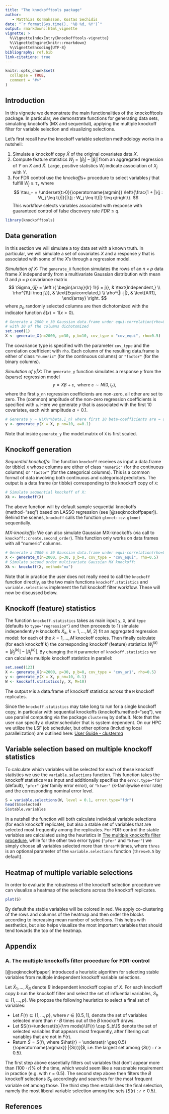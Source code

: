 ```yaml
---
title: "The knockofftools package"
author: 
   - Matthias Kormaksson, Kostas Sechidis
date: "`r format(Sys.time(), '%B %d, %Y')`"
output: rmarkdown::html_vignette
vignette: >
  %\VignetteIndexEntry{knockofftools-vignette}
  %\VignetteEngine{knitr::rmarkdown}
  %\VignetteEncoding{UTF-8}
bibliography: ref.bib
link-citations: true
---
```


```r
knitr::opts_chunk$set(
  collapse = TRUE,
  comment = "#>"
)
```

## Introduction

In this vignette we demonstrate the main functionalities of the knockofftools package. In particular, we demonstrate functions for generating data sets, simulating knockoffs (MX and sequential), applying the multiple knockoff filter for variable selection and visualizing selections.

Let's first recall how the knockoff variable selection methodology works in a nutshell:

1. Simulate a knockoff copy $\tilde{X}$ of the original covariates data $X$.
2. Compute feature statistics $W_j=|\beta_j|-|\tilde{\beta}_j|$ from an aggregated regression of $Y$ on $X$ and $\tilde{X}$. Large, positive statistics $W_j$ indicate association of $X_j$ with $Y$.
3. For FDR control use the *knockoffs$+$* procedure to select variables $j$ that fulfill $W_j \geq \tau_+$ where
$$
\tau_+ = \underset{t>0}{\operatorname{argmin}} \left\{\frac{1 + |\{j : W_j \leq t\}|}{|\{j : W_j \leq t\}|} \leq q\right\}.
$$
This workflow selects variables associated with response with guaranteed control of false discovery rate $FDR \leq q$.

```r
library(knockofftools)
```

## Data generation {#simdata}

In this section we will simulate a toy data set with a known truth. In particular, we will simulate a set of covariates $X$ and a response $y$ that is associated with some of the $X$'s through a regression model.

*Simulation of $X$:* The `generate_X` function simulates the rows of an $n \times p$ data frame $X$ independently from a multivariate Gaussian distribution with mean $0$ and $p \times p$ covariance matrix 
$$
\Sigma_{ij} = \left \{
\begin{array}{lr}
1\{i = j\}, & \text{Independent,} \\
\rho^{1\{i \neq j\}}, & \text{Equicorrelated,} \\
\rho^{|i-j|}, & \text{AR1},
\end{array}
\right.
$$
where $p_b$ randomly selected columns are then dichotomized with the indicator function $\delta(x)=1(x > 0)$. 
```r
# Generate a 2000 x 30 Gaussian data.frame under equi-correlation(rho=0.5) structure, 
# with 10 of the columns dichotomized
set.seed(1)
X <- generate_X(n=2000, p=30, p_b=10, cov_type = "cov_equi", rho=0.5)
```
The covariance type is specified with the parameter `cov_type` and the correlation coefficient with `rho`. Each column of the resulting data.frame is either of class `"numeric"` (for the continuous columns) or `"factor"` (for the binary columns).

*Simulation of $y|X$:* The `generate_y` function simulates a response $y$ from the (sparse) regression model 
$$
y = X \beta + \varepsilon, \textrm{ where } \varepsilon \sim N(0,I_n),
$$ 
where the first `p_nn` regression coefficients are non-zero, all other are set to zero. The (common) amplitude of the non-zero regression coefficients is specified with `a`. Here we generate $y$ that is associated with the first 10 covariates, each with amplitude $a=0.1$.
```r
# Generate y ~ N(X%*%beta,I_n) where first 10 beta-coefficients are = a, all other = 0.
y <- generate_y(X = X, p_nn=10, a=0.1)
```
Note that inside `generate_y` the model.matrix of `X` is first scaled. 

## Knockoff generation

*Sequential knockoffs:* The function `knockoff` receives as input a data.frame (or tibble) `X` whose columns are either of class `"numeric"` (for the continuous columns) or `"factor"` (for the categorical columns). This is a common format of data involving both continuous and categorical predictors. The output is a data.frame (or tibble) corresponding to the knockoff copy of `X`:
```r
# Simulate sequential knockoff of X:
Xk <- knockoff(X)
```
The above function will by default sample sequential knockoffs (method="seq") based on LASSO regression (see [@seqknockoffpaper]). Behind the scenes, `knockoff` calls the function `glmnet::cv.glmnet` sequentially.

*MX-knockoffs:* We can also simulate Gaussian MX-knockoffs (via call to `knockoff::create.second_order`). This function only works on data frames with all "numeric" columns.
```r
# Generate a 2000 x 30 Gaussian data.frame under equi-correlation(rho=0.5) structure, 
X <- generate_X(n=2000, p=30, p_b=0, cov_type = "cov_equi", rho=0.5)
# Simulate second order multivariate Gaussian MX knockoff:
Xk <- knockoff(X, method="mx")
```
Note that in practice the user does not really need to call the `knockoff` function directly, as the two main functions `knockoff.statistics` and `variable.selections` implement the full knockoff filter workflow. These will now be discussed below.

## Knockoff (feature) statistics
The function `knockoff.statistics` takes as main input `y`, `X`, and `type` (defaults to `type="regression"`) and then proceeds to 1) simulate independently `M` knockoffs $\tilde{X}_k$, $k=1,\dots,M$, 2) fit an aggregated regression model:
\begin{align}
Y = X \beta^{(k)} + \tilde{X}_k \tilde{\beta}^{(k)} + \varepsilon,
\end{align}
for each of the $k=1,\dots,M$ knockoff copies. Then finally calculate (for each knockoff $k$) the corresponding knockoff (feature) statistics $W^{(k)}_j = |\beta_j^{(k)}|-|\tilde{\beta}_j^{(k)}|$. By changing the `M` parameter of `knockoff.statistics` we can calculate multiple knockoff statistics in parallel:
```r
set.seed(123)
X <- generate_X(n=2000, p=30, p_b=0, cov_type = "cov_ar1", rho=0.5)
y <- generate_y(X = X, p_nn=10, 0.1)
W <- knockoff.statistics(y, X, M=10)
```
The output `W` is a data.frame of knockoff statistics across the `M` knockoff replicates.

Since the `knockoff.statistics` may take long to run for a single knockoff copy, in particular with sequential knockoffs (knockoffs.method="seq"), we use parallel computing via the package `clustermq` by default. Note that the user can specify a cluster.scheduler that is system dependent. On our HPC we utilize the LSF job scheduler, but other options (including local parallelization) are outlined here: [User Guide - clustermq](https://cran.r-project.org/web/packages/clustermq/vignettes/userguide.html)

## Variable selection based on multiple knockoff statistics

To calculate which variables will be selected for each of these knockoff statistics we use the `variable.selections` function. This function takes the knockoff statistics `W` as input and additionally specifies the `error.type="fdr"` (default), `"pfer"` (per family error error), or `"kfwer"` (k-familywise error rate) and the corresponding nominal error level. 
```r
S = variable.selections(W, level = 0.1, error.type="fdr")
head(S$selected)
S$stable.variables
```
In a nutshell the function will both calculate individual variable selections (for each knockoff replicate), but also a stable set of variables that are selected most frequently among the replicates. For FDR-control the stable variables are calculated using the heuristics in [The multiple knockoffs filter procedure](#multiple-knockoffs-filter-procedure), while for the other two error types (`"pfer"` and `"kfwer"`) we simply choose all variables selected more than `thres*M` times, where `thres` is an optional parameter of the `variable.selections` function (`thres=0.5` by default).

## Heatmap of multiple variable selections

In order to evaluate the robustness of the knockoff selection procedure we can visualize a heatmap of the selections across the knockoff replicates. 
```r
plot(S)
```
By default the stable variables will be colored in red. We apply co-clustering of the rows and columns of the heatmap and then order the blocks according to increasing mean number of selections. This helps with aesthetics, but also helps visualize the most important variables that should tend towards the top of the heatmap.

## Appendix {#appendix}

### A. The multiple knockoffs filter procedure for FDR-control {#multiple-knockoffs-filter-procedure}

[@seqknockoffpaper] introduced a heuristic algorithm for selecting stable variables from multiple independent knockoff variable selections. 

Let $\tilde{X}_1, \dots, \tilde{X}_B$ denote $B$ independent knockoff copies of $X$. For each knockoff copy $b$ run the knockoff filter and select the set of influential variables, $S_b \subseteq \{1,\dots,p\}$. We propose the following heuristics to select a final set of variables:

* Let $F(r) \subseteq \{1,\dots,p\}$, where $r \in [0.5, 1]$, denote the set of variables selected more than $r \cdot B$ times out of the $B$ knockoff draws.
* Let $S(r)=\underset{b}{\rm mode}\{F(r) \cap S_b\}$ denote the set of selected variables that appears most frequently, after filtering out variables that are not in $F(r)$.
* Return $\hat{S} = S(\hat{r})$, where $\hat{r} = \underset{r \geq 0.5}{\operatorname{argmax}} |{S(r)}|$, i.e. the largest set among $\{S(r):r \geq 0.5\}$.

The first step above essentially filters out variables that don't appear more than $(100\cdot r)\%$ of the time, which would seem like a reasonable requirement in practice (e.g. with $r=0.5$). The second step above then filters the $B$ knockoff selections $S_b$ accordingly and searches for the most frequent variable set among those. The third step then establishes the final selection, namely the most liberal variable selection among the sets $\{S(r):r \geq 0.5\}$.

## References
